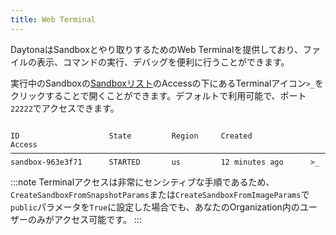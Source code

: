 ```yaml
---
title: Web Terminal
---
```



DaytonaはSandboxとやり取りするためのWeb Terminalを提供しており、ファイルの表示、コマンドの実行、デバッグを便利に行うことができます。

実行中のSandboxの[Sandboxリスト](https://app.daytona.io/dashboard/sandboxes)のAccessの下にあるTerminalアイコン`>_`をクリックすることで開くことができます。デフォルトで利用可能で、ポート`22222`でアクセスできます。

```text

ID                    State         Region     Created             Access
──────────────────────────────────────────────────────────────────────────────
sandbox-963e3f71      STARTED       us         12 minutes ago      >_

```

:::note
Terminalアクセスは非常にセンシティブな手順であるため、`CreateSandboxFromSnapshotParams`または`CreateSandboxFromImageParams`で`public`パラメータを`True`に設定した場合でも、あなたのOrganization内のユーザーのみがアクセス可能です。
:::
